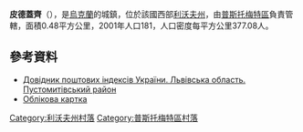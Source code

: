 {{coord|49|45|44|N|23|47|50|E|scale:30000|display=title}}

'''皮德蓋齊'''（{{lang-uk|Підгайці}}），是[[烏克蘭|烏克蘭]]的城鎮，位於該國西部[[利沃夫州|利沃夫州]]，由[[普斯托梅特區|普斯托梅特區]]負責管轄，面積0.48平方公里，2001年人口181，人口密度每平方公里377.08人。

==參考資料==
*[http://www.uaidx.com/13/298/index Довідник поштових індексів України. Львівська область. Пустомитівський район] {{Wayback|url=http://www.uaidx.com/13/298/index |date=20161011013019 }}
* [http://gska2.rada.gov.ua/pls/z7502/A005?rdat1=03.09.2007&rf7571=20620 Облікова картка]{{Dead link|date=2018年6月 |bot=InternetArchiveBot |fix-attempted=no }}

[[Category:利沃夫州村落|Category:利沃夫州村落]]
[[Category:普斯托梅特區村落|Category:普斯托梅特區村落]]


{{Lviv-geo-stub}}